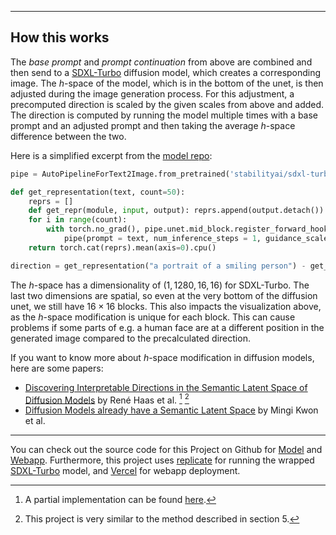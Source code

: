
---

## How this works

The *base prompt* and *prompt continuation* from above are combined and then send to a [SDXL-Turbo](https://huggingface.co/stabilityai/sdxl-turbo) diffusion model, which creates a corresponding image.
The $h$-space of the model, which is in the bottom of the unet, is then adjusted during the image generation process.
For this adjustment, a precomputed direction is scaled by the given scales from above and added. The direction is computed by running the model multiple times with a base prompt and an adjusted prompt and then taking the average $h$-space difference between the two.

Here is a simplified excerpt from the [model repo](https://github.com/JonasLoos/sdxl-turbo-h-space-modification-model):

```python
pipe = AutoPipelineForText2Image.from_pretrained('stabilityai/sdxl-turbo', torch_dtype=torch.float16, variant="fp16").to('cuda')

def get_representation(text, count=50):
    reprs = []
    def get_repr(module, input, output): reprs.append(output.detach())
    for i in range(count):
        with torch.no_grad(), pipe.unet.mid_block.register_forward_hook(get_repr):
            pipe(prompt = text, num_inference_steps = 1, guidance_scale=0.0)
    return torch.cat(reprs).mean(axis=0).cpu()

direction = get_representation("a portrait of a smiling person") - get_representation("a portrait of a person")
```

The $h$-space has a dimensionality of $(1,1280,16,16)$ for SDXL-Turbo. The last two dimensions are spatial, so even at the very bottom of the diffusion unet, we still have $16\times16$ blocks. This also impacts the visualization above, as the $h$-space modification is unique for each block. This can cause problems if some parts of e.g. a human face are at a different position in the generated image compared to the precalculated direction.

If you want to know more about $h$-space modification in diffusion models, here are some papers:
* [Discovering Interpretable Directions in the Semantic Latent Space of Diffusion Models](https://arxiv.org/abs/2303.11073v1) by René Haas et al. [^1] [^2]
* [Diffusion Models already have a Semantic Latent Space](https://arxiv.org/abs/2210.10960v2) by Mingi Kwon et al.

---

You can check out the source code for this Project on Github for [Model](https://github.com/JonasLoos/sdxl-turbo-h-space-modification-model) and [Webapp](https://github.com/JonasLoos/sdxl-turbo-h-space-modification-backend). Furthermore, this project uses [replicate](https://replicate.com/) for running the wrapped [SDXL-Turbo](https://huggingface.co/stabilityai/sdxl-turbo) model, and [Vercel](https://vercel.com/) for webapp deployment.


[^1]: A partial implementation can be found [here](https://github.com/JonasLoos/h-space-directions).
[^2]: This project is very similar to the method described in section 5.
